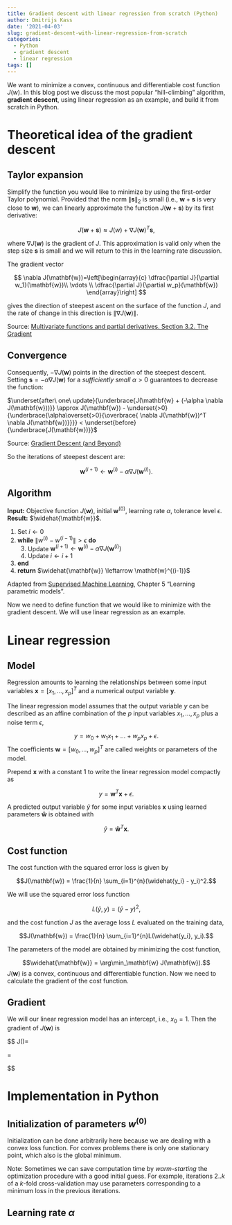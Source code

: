 ```yaml
---
title: Gradient descent with linear regression from scratch (Python)
author: Dmitrijs Kass
date: '2021-04-03'
slug: gradient-descent-with-linear-regression-from-scratch
categories:
  - Python
  - gradient descent
  - linear regression
tags: []
---
```


We want to minimize a convex, continuous and differentiable cost function $J(w)$. In this blog post we discuss the most popular "hill-climbing" algorithm, **gradient descent**, using linear regression as an example, and build it from scratch in Python.

# Theoretical idea of the gradient descent

## Taylor expansion

Simplify the function you would like to minimize by using the first-order  Taylor polynomial. Provided that the norm $\lVert \mathbf{s} \rVert_2$ is small (i.e., $\mathbf{w}+\mathbf{s}$ is very close to $\mathbf{w}$), we can linearly approximate the function $J(\mathbf{w} + \mathbf{s})$ by its first derivative:

$$J(\mathbf{w}+\mathbf{s}) \approx J(w) + \nabla J(\mathbf{w})^T \mathbf{s},$$

where $\nabla J(\mathbf{w})$ is the gradient of $J$. This approximation is valid only when the step size $\mathbf{s}$ is small and we will return to this in the learning rate discussion.

The gradient vector 

$$
\nabla J(\mathbf{w})=\left[\begin{array}{c}
\dfrac{\partial J}{\partial w_1}(\mathbf{w})\\
\vdots \\
\dfrac{\partial J}{\partial w_p}(\mathbf{w}) 
\end{array}\right]
$$

gives the direction of steepest ascent on the surface of the function $J$, and the rate of change in this direction is $\lVert \nabla J(\mathbf{w}) \rVert$.

Source: [Multivariate functions and partial derivatives. Section 3.2. The Gradient](https://people.math.umass.edu/~havens/Partials.pdf)

## Convergence

Consequently, $-\nabla J(\mathbf{w})$ points in the direction of the steepest descent. Setting $\mathbf{s} = -\alpha \nabla J(\mathbf{w})$ for a *sufficiently small* $\alpha>0$ guarantees to decrease the function:

$\underset{after\ one\ update}{\underbrace{J(\mathbf{w} + (-\alpha \nabla J(\mathbf{w}))}} \approx J(\mathbf{w}) - \underset{>0}{\underbrace{\alpha\overset{>0}{\overbrace{ \nabla J(\mathbf{w})^T \nabla J(\mathbf{w})}}}} < \underset{before}{\underbrace{J(\mathbf{w})}}$ 

Source: [Gradient Descent (and Beyond)](https://www.cs.cornell.edu/courses/cs4780/2018fa/lectures/lecturenote07.html)

So the iterations of steepest descent are:

$$\mathbf{w}^{(i+1)} \leftarrow \mathbf{w}^{(i)} - \alpha \nabla J(\mathbf{w}^{(i)}).$$


## Algorithm

**Input:** Objective function $J(\mathbf{w})$, initial $\mathbf{w}^{(0)}$, learning rate $\alpha$, tolerance level $\epsilon$. \
**Result:** $\widehat{\mathbf{w}}$. 

1. Set $i \leftarrow 0$
2. **while** $\lVert w^{(i)} - w^{(i-1)} \rVert > \epsilon$  **do**
    3. Update $\mathbf{w}^{(i+1)} \leftarrow \mathbf{w}^{(i)} - \alpha \nabla J(\mathbf{w}^{(i)})$
    4. Update $i \leftarrow i + 1$
5. **end**
6. **return** $\widehat{\mathbf{w}} \leftarrow \mathbf{w}^{(i-1)}$

Adapted from [Supervised Machine Learning](http://smlbook.org/), Chapter 5 "Learning parametric models".

Now we need to define function that we would like to minimize with the gradient descent. We will use linear regression as an example.



# Linear regression

## Model

Regression amounts to learning the relationships between some input variables $\mathbf{x} = [x_1, \dots, x_p]^T$ and a numerical output variable $\mathbf{y}$.

The linear regression model assumes that the output variable $y$ can be described as an affine combination of the $p$ input variables $x_1, \dots, x_p$ plus a noise term $\epsilon$,

$$y = w_0 + w_1x_1 + \dots + w_px_p + \epsilon.$$
The coefficients $\mathbf{w} = [w_0, \dots, w_p]^T$ are called weights or parameters of the model.

Prepend $\mathbf{x}$ with a constant 1 to write the linear regression model compactly as 

$$y = \mathbf{w}^T \mathbf{x} + \epsilon.$$

A predicted output variable $\widehat{y}$ for some input variables $\mathbf{x}$ using learned parameters $\mathbf{\widehat{w}}$ is obtained with 

$$\widehat{y} = \mathbf{\widehat{w}}^T \mathbf{x}.$$

## Cost function

The cost function with the squared error loss is given by 

$$J(\mathbf{w}) = \frac{1}{n} \sum_{i=1}^{n}(\widehat{y_i} - y_i)^2.$$


We will use the squared error loss function 

$$L(\widehat{y}, y) = (\widehat{y} - y)^2,$$

and the cost function $J$ as the average loss $L$ evaluated on the training data,

$$J(\mathbf{w}) = \frac{1}{n} \sum_{i=1}^{n}L(\widehat{y_i}, y_i).$$

The parameters of the model are obtained by minimizing the cost function,

$$\widehat{\mathbf{w}} = \arg\min_\mathbf{w} J(\mathbf{w}).$$
$J(\mathbf{w})$ is a convex, continuous and differentiable function. Now we need to calculate the gradient of the cost function.

## Gradient

We will our linear regression model has an intercept, i.e., $x_0=1$. Then the gradient of $J(\mathbf{w})$ is

$$
\nabla J(\mathbf{w})=

\left[\begin{array}{c}
\dfrac{\partial J}{\partial w_0}(\mathbf{w})\\
\dfrac{\partial J}{\partial w_1}(\mathbf{w})\\
\vdots \\
\dfrac{\partial J}{\partial w_p}(\mathbf{w}) 
\end{array}\right]=

\left[\begin{array}{c}
\dfrac{\partial J}{\partial w_0}(\mathbf{w})\\
\dfrac{\partial J}{\partial w_1}(\mathbf{w})\\
\vdots \\
\dfrac{\partial J}{\partial w_p}(\mathbf{w}) 
\end{array}\right]
$$




# Implementation in Python

## Initialization of parameters $w^{(0)}$

Initialization can be done arbitrarily here because we are dealing with a convex loss function. For convex problems there is only one stationary point, which also is the global minimum. 

Note: Sometimes we can save computation time by *warm-starting* the optimization procedure with a good initial guess. For example, iterations $2..k$ of a $k$-fold cross-validation may use parameters corresponding to a minimum loss in the previous iterations.

## Learning rate $\alpha$
